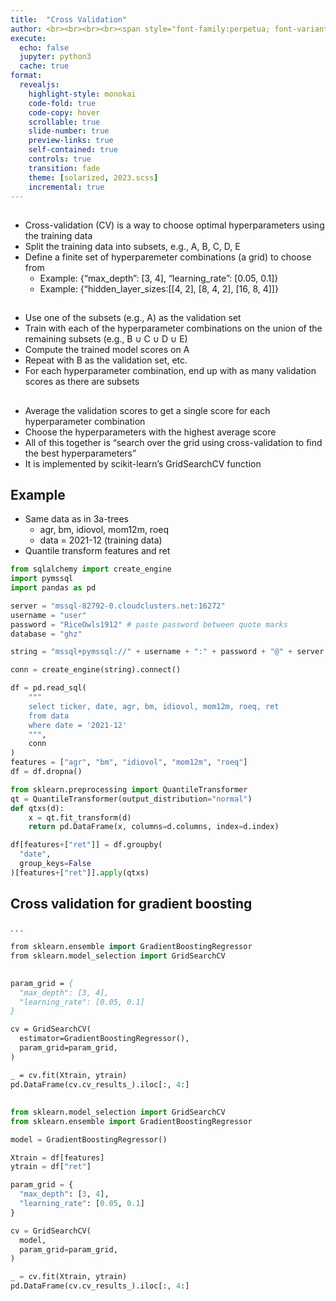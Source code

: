 ```yaml
---
title:  "Cross Validation"
author: <br><br><br><br><span style="font-family:perpetua; font-variant:small-caps; color:#606060;">Kerry Back</span><br><br><img src="RiceBusiness-transparent-logo-sm.png"  height=80>
execute:
  echo: false
  jupyter: python3
  cache: true
format: 
  revealjs:
    highlight-style: monokai
    code-fold: true
    code-copy: hover
    scrollable: true
    slide-number: true
    preview-links: true
    self-contained: true
    controls: true
    transition: fade
    theme: [solarized, 2023.scss]
    incremental: true
---
```


##

- Cross-validation (CV) is a way to choose optimal hyperparameters using the training data
- Split the training data into subsets, e.g., A, B, C, D, E
- Define a finite set of hyperparemeter combinations (a grid) to choose from
  - Example: {"max_depth": [3, 4], "learning_rate": [0.05, 0.1]}
  - Example: {"hidden_layer_sizes:[[4, 2], [8, 4, 2], [16, 8, 4]]}

## 

- Use one of the subsets (e.g., A) as the validation set
- Train with each of the hyperparameter combinations on the union of the remaining subsets (e.g., B $\cup$ C $\cup$ D $\cup$ E)
- Compute the trained model scores on A
- Repeat with B as the validation set, etc.
- For each hyperparameter combination, end up with as many validation scores as there are subsets

##

- Average the validation scores to get a single score for each hyperparameter combination
- Choose the hyperparameters with the highest average score
- All of this together is "search over the grid using cross-validation to find the best hyperparameters"
- It is implemented by scikit-learn's GridSearchCV function

## Example

- Same data as in 3a-trees
  - agr, bm, idiovol, mom12m, roeq
  - data = 2021-12 (training data)
- Quantile transform features and ret 



```python
from sqlalchemy import create_engine
import pymssql
import pandas as pd

server = "mssql-82792-0.cloudclusters.net:16272"
username = "user"
password = "RiceOwls1912" # paste password between quote marks
database = "ghz"

string = "mssql+pymssql://" + username + ":" + password + "@" + server + "/" + database

conn = create_engine(string).connect()

df = pd.read_sql(
    """
    select ticker, date, agr, bm, idiovol, mom12m, roeq, ret
    from data
    where date = '2021-12'
    """, 
    conn
)
features = ["agr", "bm", "idiovol", "mom12m", "roeq"]
df = df.dropna()
```



```python
from sklearn.preprocessing import QuantileTransformer
qt = QuantileTransformer(output_distribution="normal")
def qtxs(d):
    x = qt.fit_transform(d)
    return pd.DataFrame(x, columns=d.columns, index=d.index)

df[features+["ret"]] = df.groupby(
  "date", 
  group_keys=False
)[features+["ret"]].apply(qtxs)
```

## Cross validation for gradient boosting

. . .

```.p
from sklearn.ensemble import GradientBoostingRegressor
from sklearn.model_selection import GridSearchCV
```

##


```.p
param_grid = {
  "max_depth": [3, 4], 
  "learning_rate": [0.05, 0.1]
}

cv = GridSearchCV(
  estimator=GradientBoostingRegressor(),
  param_grid=param_grid,
)

_ = cv.fit(Xtrain, ytrain)
pd.DataFrame(cv.cv_results_).iloc[:, 4:]
```

## {.smaller}

```python
from sklearn.model_selection import GridSearchCV
from sklearn.ensemble import GradientBoostingRegressor

model = GradientBoostingRegressor()

Xtrain = df[features]
ytrain = df["ret"]

param_grid = {
  "max_depth": [3, 4], 
  "learning_rate": [0.05, 0.1]
}

cv = GridSearchCV(
  model,
  param_grid=param_grid,
)

_ = cv.fit(Xtrain, ytrain)
pd.DataFrame(cv.cv_results_).iloc[:, 4:]
```
